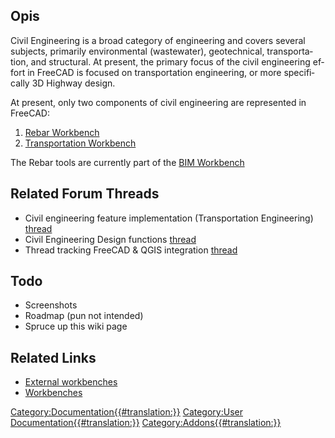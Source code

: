 <languages/>
<span id="Description"></span>
==Opis==

<div lang="en" dir="ltr" class="mw-content-ltr">
Civil Engineering is a broad category of engineering and covers several subjects, primarily environmental (wastewater), geotechnical, transportation, and structural.  At present, the primary focus of the civil engineering effort in FreeCAD is focused on transportation engineering, or more specifically 3D Highway design.
</div>

<div lang="en" dir="ltr" class="mw-content-ltr">
At present, only two components of civil engineering are represented in FreeCAD: 
 
# [[Arch_Rebar|Rebar Workbench]]
# [[Transportation Workbench|Transportation Workbench]]
</div>

<div lang="en" dir="ltr" class="mw-content-ltr">
The Rebar tools are currently part of the [[BIM_Workbench|BIM Workbench]]
</div>

<div lang="en" dir="ltr" class="mw-content-ltr">
== Related Forum Threads ==
</div> 

<div lang="en" dir="ltr" class="mw-content-ltr">
* Civil engineering feature implementation (Transportation Engineering) [https://forum.freecad.org/viewtopic.php?f=8&t=22277 thread]
* Civil Engineering Design functions [https://forum.freecad.org/viewtopic.php?f=8&t=6973 thread]
* Thread tracking FreeCAD & QGIS integration [https://forum.freecad.org/viewtopic.php?f=8&t=22390 thread]
</div>

<div lang="en" dir="ltr" class="mw-content-ltr">
== Todo ==
* Screenshots
* Roadmap (pun not intended)
* Spruce up this wiki page
</div>

<div lang="en" dir="ltr" class="mw-content-ltr">
== Related Links ==
</div>

<div lang="en" dir="ltr" class="mw-content-ltr">
* [[External workbenches|External workbenches]]
* [[Workbenches|Workbenches]]
</div>

[[Category:Documentation{{#translation:}}]]

[[Category:User Documentation{{#translation:}}]]

[[Category:Addons{{#translation:}}]]




{{clear}}